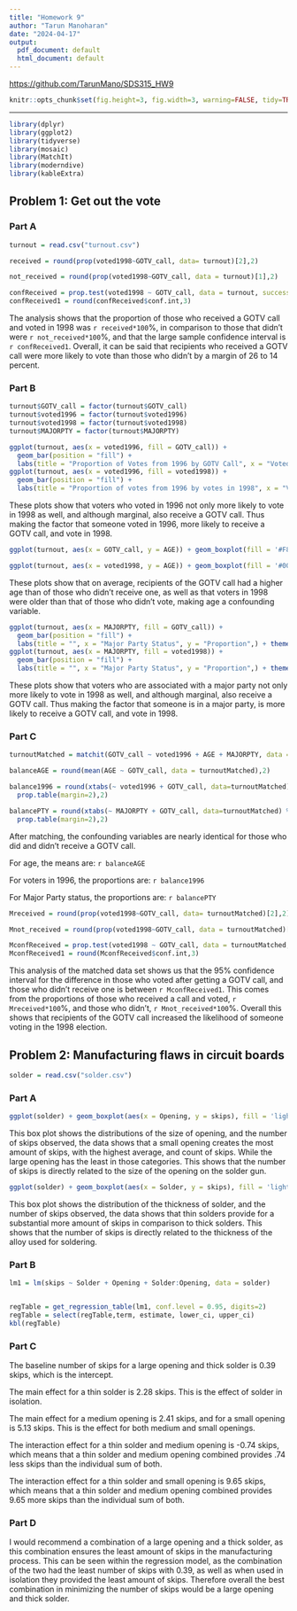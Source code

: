 ```yaml
---
title: "Homework 9"
author: "Tarun Manoharan"
date: "2024-04-17"
output: 
  pdf_document: default
  html_document: default
---
```

[https://github.com/TarunMano/SDS315_HW9](https://github.com/TarunMano/SDS315_HW9)

```r
knitr::opts_chunk$set(fig.height=3, fig.width=3, warning=FALSE, tidy=TRUE, tidy.opts=list(width.cutoff=60))
```
***
```r
library(dplyr)
library(ggplot2)
library(tidyverse)
library(mosaic)
library(MatchIt)
library(moderndive)
library(kableExtra)
```

## Problem 1: Get out the vote

### Part A
```r
turnout = read.csv("turnout.csv")

received = round(prop(voted1998~GOTV_call, data= turnout)[2],2)

not_received = round(prop(voted1998~GOTV_call, data = turnout)[1],2)

confReceived = prop.test(voted1998 ~ GOTV_call, data = turnout, success = 1)
confReceived1 = round(confReceived$conf.int,3)

```
The analysis shows that the proportion of those who received a GOTV call and voted in 1998 was `r received*100`%, in comparison to those that didn't were `r not_received*100`%, and that the large sample confidence interval is `r confReceived1`. Overall, it can be said that recipients who received a GOTV call were more likely to vote than those who didn't by a margin of 26 to 14 percent. 


### Part B
```r
turnout$GOTV_call = factor(turnout$GOTV_call)
turnout$voted1996 = factor(turnout$voted1996)
turnout$voted1998 = factor(turnout$voted1998)
turnout$MAJORPTY = factor(turnout$MAJORPTY)

ggplot(turnout, aes(x = voted1996, fill = GOTV_call)) +
  geom_bar(position = "fill") +
  labs(title = "Proportion of Votes from 1996 by GOTV Call", x = "Voted in 1996", y = "Proportion",) + theme_minimal()
ggplot(turnout, aes(x = voted1996, fill = voted1998)) +
  geom_bar(position = "fill") +
  labs(title = "Proportion of votes from 1996 by votes in 1998", x = "Voted in 1996", y = "Proportion",) + theme_minimal()
```

These plots show that voters who voted in 1996 not only more likely to vote in 1998 as well, and although marginal, also receive a GOTV call. Thus making the factor that someone voted in 1996, more likely to receive a GOTV call, and vote in 1998. 

```r
ggplot(turnout, aes(x = GOTV_call, y = AGE)) + geom_boxplot(fill = '#F8766D') + labs(title = "GOTV Call Recipients by Age", x = "GOTV Call", y = "Age") + theme_minimal()

ggplot(turnout, aes(x = voted1998, y = AGE)) + geom_boxplot(fill = '#00BFC4') + labs(title = "1998 Voters by Age", x = "GOTV Call", y = "Age") + theme_minimal()

```

These plots show that on average, recipients of the GOTV call had a higher age than of those who didn't receive one, as well as that voters in 1998 were older than that of those who didn't vote, making age a confounding variable. 


```r
ggplot(turnout, aes(x = MAJORPTY, fill = GOTV_call)) +
  geom_bar(position = "fill") +
  labs(title = "", x = "Major Party Status", y = "Proportion",) + theme_minimal()
ggplot(turnout, aes(x = MAJORPTY, fill = voted1998)) +
  geom_bar(position = "fill") +
  labs(title = "", x = "Major Party Status", y = "Proportion",) + theme_minimal()
```

These plots show that voters who are associated with a major party not only more likely to vote in 1998 as well, and although marginal, also receive a GOTV call. Thus making the factor that someone is in a major party, is more likely to receive a GOTV call, and vote in 1998.


### Part C
```r
turnoutMatched = matchit(GOTV_call ~ voted1996 + AGE + MAJORPTY, data = turnout, ratio = 5) %>% match.data

balanceAGE = round(mean(AGE ~ GOTV_call, data = turnoutMatched),2)

balance1996 = round(xtabs(~ voted1996 + GOTV_call, data=turnoutMatched) %>%
  prop.table(margin=2),2)

balancePTY = round(xtabs(~ MAJORPTY + GOTV_call, data=turnoutMatched) %>%
  prop.table(margin=2),2)

```

After matching, the confounding variables are nearly identical for those who did and didn't receive a GOTV call. 

For age, the means are:
`r balanceAGE`

For voters in 1996, the proportions are:
`r balance1996`

For Major Party status, the proportions are:
`r balancePTY`

```r
Mreceived = round(prop(voted1998~GOTV_call, data= turnoutMatched)[2],2)

Mnot_received = round(prop(voted1998~GOTV_call, data = turnoutMatched)[1],2)

MconfReceived = prop.test(voted1998 ~ GOTV_call, data = turnoutMatched, success = 1)
MconfReceived1 = round(MconfReceived$conf.int,3)

```

This analysis of the matched data set shows us that the 95% confidence interval for the difference in those who voted after getting a GOTV call, and those who didn't receive one is between `r MconfReceived1`. This comes from the proportions of those who received a call and voted, `r Mreceived*100`%, and those who didn't, `r Mnot_received*100`%. Overall this shows that recipients of the GOTV call increased the likelihood of someone voting in the 1998 election.

## Problem 2: Manufacturing flaws in circuit boards

```r
solder = read.csv("solder.csv")
```

### Part A
```r
ggplot(solder) + geom_boxplot(aes(x = Opening, y = skips), fill = 'lightblue') + theme_minimal() + labs(title = "Type of Opening Versus Skips", y = "Skips")
```

This box plot shows the distributions of the size of opening, and the number of skips observed, the data shows that a small opening creates the most amount of skips, with the highest average, and count of skips. While the large opening has the least in those categories. This shows that the number of skips is directly related to the size of the opening on the solder gun. 

```r
ggplot(solder) + geom_boxplot(aes(x = Solder, y = skips), fill = 'lightblue') + theme_minimal() + labs(title = "Thickness Versus Skips", y = "Skips")
```


This box plot shows the distribution of the thickness of solder, and the number of skips observed, the data shows that thin solders provide for a substantial more amount of skips in comparison to thick solders. This shows that the number of skips is directly related to the thickness of the alloy used for soldering. 

### Part B
```r

lm1 = lm(skips ~ Solder + Opening + Solder:Opening, data = solder)


regTable = get_regression_table(lm1, conf.level = 0.95, digits=2)
regTable = select(regTable,term, estimate, lower_ci, upper_ci)
kbl(regTable)
```
### Part C

The baseline number of skips for a large opening and thick solder is 0.39 skips, which is the intercept. 

The main effect for a thin solder is 2.28 skips. This is the effect of solder in isolation.

The main effect for a medium opening is 2.41 skips, and for a small opening is 5.13 skips. This is the effect for both medium and small openings. 

The interaction effect for a thin solder and medium opening is -0.74 skips, which means that a thin solder and medium opening combined provides .74 less skips than the individual sum of both. 

The interaction effect for a thin solder and small opening is 9.65 skips, which means that a thin solder and medium opening combined provides 9.65 more skips than the individual sum of both.

### Part D

I would recommend a combination of a large opening and a thick solder, as this combination ensures the least amount of skips in the manufacturing process. This can be seen within the regression model, as the combination of the two had the least number of skips with 0.39, as well as when used in isolation they provided the least amount of skips. Therefore overall the best combination in minimizing the number of skips would be a large opening and thick solder. 


